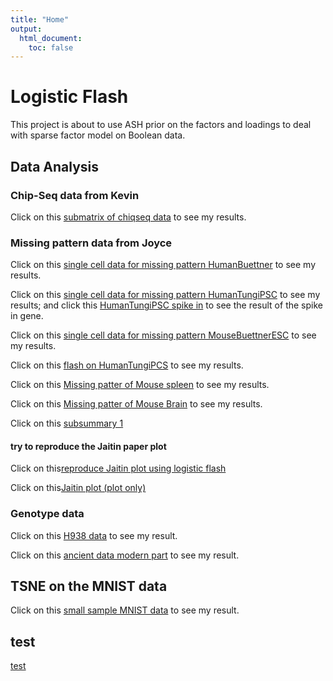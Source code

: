 ```yaml
---
title: "Home"
output:
  html_document:
    toc: false
---
```


# Logistic Flash

This project is about to use ASH prior on the factors and loadings to deal with sparse factor model on Boolean data.

## Data Analysis

### Chip-Seq data from Kevin

Click on this [submatrix of chiqseq data](chiseq_kevin.html) to see my results.

### Missing pattern data from Joyce

Click on this [single cell data for missing pattern HumanBuettner](MissPattern_HumanBuettner.html) to see my results.

Click on this [single cell data for missing pattern HumanTungiPSC](HumanTungiPSC.html) to see my results; and click this 
[HumanTungiPSC spike in](HumanTungiPSCspikein.html) to see the result of the spike in gene.

Click on this [single cell data for missing pattern MouseBuettnerESC](MouseBuettnerESC.html) to see my results.

Click on this [flash on HumanTungiPCS](flash_HumanTungiPSC.html) to see my results.

Click on this [Missing patter of Mouse spleen](MouseSpleen.html) to see my results.

Click on this [Missing patter of Mouse Brain](MouseZeiselBrain.html) to see my results.

Click on this [subsummary 1](subsummary_1.html)

#### try to reproduce the Jaitin paper plot

Click on this[reproduce Jaitin plot using logistic flash](reproducemousespleen.html)

Click on this[Jaitin plot (plot only)](Jaitinplot.html)

### Genotype data

Click on this [H938 data](H938_test.html) to see my result.

Click on this [ancient data modern part](ancient_modern.html) to see my result.

## TSNE on the MNIST data

Click on this [small sample MNIST data](MNISTdata_1000.html) to see my result.

## test

[test](test.html)
